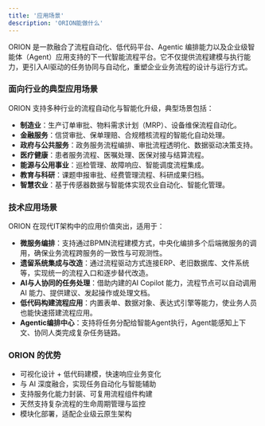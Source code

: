 ```yaml
---
title: '应用场景'
description: 'ORION能做什么'
---
```


ORION 是一款融合了流程自动化、低代码平台、Agentic 编排能力以及企业级智能体（Agent）应用支持的下一代智能流程平台。它不仅提供流程建模与执行能力，更引入AI驱动的任务协同与自动化，重塑企业业务流程的设计与运行方式。

### 面向行业的典型应用场景

ORION 支持多种行业的流程自动化与智能化升级，典型场景包括：

- **制造业**：生产订单审批、物料需求计划（MRP）、设备维保流程自动化。
- **金融服务**：信贷审批、保单理赔、合规稽核流程的智能化自动处理。
- **政府与公共服务**：政务服务流程编排、审批流程透明化、数据驱动决策支持。
- **医疗健康**：患者服务流程、医嘱处理、医保对接与结算流程。
- **能源与公用事业**：巡检管理、故障响应、智能调度流程集成。
- **教育与科研**：课题申报审批、经费管理流程、科研成果归档。
- **智慧农业**：基于传感器数据与智能体实现农业自动化、智能化管理。

### 技术应用场景

ORION 在现代IT架构中的应用价值突出，适用于：

- **微服务编排**：支持通过BPMN流程建模方式，中央化编排多个后端微服务的调用，确保业务流程跨服务的一致性与可观测性。
- **遗留系统集成与改造**：通过流程驱动方式连接ERP、老旧数据库、文件系统等，实现统一的流程入口和逐步替代改造。
- **AI与人协同的任务处理**：借助内建的AI Copilot 能力，流程节点可以自动调用 AI 能力、提供建议、发起操作或处理文档。
- **低代码构建流程应用**：内置表单、数据对象、表达式引擎等能力，使业务人员也能快速搭建流程应用。
- **Agentic编排中心**：支持将任务分配给智能Agent执行，Agent能感知上下文、协同人类完成复杂任务链路。

### ORION 的优势

- 可视化设计 + 低代码建模，快速响应业务变化
- 与 AI 深度融合，实现任务自动化与智能辅助
- 支持服务化能力封装、可复用流程组件构建
- 天然支持复杂流程的生命周期管理与监控
- 模块化部署，适配企业级云原生架构



